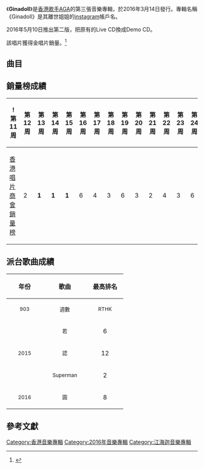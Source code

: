 {{Album infobox | <!-- See Wikipedia:WikiProject_Albums -->
| Name          = Ginadoll
| Type          = [[新曲+精選|新曲+精選]]
| Artist        = [[江海迦|AGA]]
| Cover         = AGA Ginadoll.jpg
| Released      = 2016年3月14日
| Recorded      = 2015年－2016年
| Genre         = 粵語
| Length        = 41:04
| Label         = [[環球唱片_(香港)|環球唱片]]
| Last album    = [[One_(江海迦單曲)|One]]<br>（2014年）
| This album    = '''Ginadoll'''<br>（2016年）
| Next album    = [[Luna_(專輯)|Luna]]<br>（2018年）
{{Extra album cover 2
| Upper caption = 其他封面
| Type          = 專輯
| Cover         = AGA_Ginadoll_第二版.jpg
| Lower caption = 第二版封面}}
}}

《'''Ginadoll'''》是[[香港|香港]][[歌手|歌手]][[江海迦|AGA]]的第三張音樂專輯，於2016年3月14日發行。專輯名稱《Ginadoll》是其離世姐姐的[[instagram|instagram]]帳戶名。

2016年5月10日推出第二版，把原有的Live CD換成Demo CD。

該唱片獲得金唱片銷量。<ref>{{Cite web |url=https://www.umg.com.hk/news/13698/detail/b5 |title=AGA 《GINADOLL》 喜樂發佈會 |accessdate=2016-06-01 |archive-date=2016-08-06 |archive-url=https://web.archive.org/web/20160806225426/https://www.umg.com.hk/news/13698/detail/b5 |dead-url=no }}</ref>

==曲目==
{{Tracklist
| collapsed = 
| headline = CD 1
| font_size = 
| total_length = 41:04

| all_music = [[江海迦|AGA]]
| all_producer = [[舒文_(音樂人)|舒文]]

| title1 = Superman
| lyrics1 = [[林若寧|林若寧]]
| arranger1 = [[鄒俊仁|Fergus Chow]]<br>[[江海迦|AGA]]
| longnote1 = 
| length1 = 4:07

| title2 = 一
| lyrics2 = 林若寧
| arranger2 = [[Johnny_Yim|Johnny Yim]]
| longnote2 = 
| length2 = 4:32

| title3 = 認
| lyrics3 = [[周耀輝|周耀輝]]<br>[[農尚青|農尚青]]
| arranger3 = Johnny Yim
| longnote3 = 
| length3 = 4:14

| title4 = 若
| lyrics4 = [[林夕|林夕]]
| arranger4 = [[褚鎮東|褚鎮東]]
| longnote4 = 
| length4 = 4:49

| title5 = 圓
| lyrics5 = 林若寧
| arranger5 = 褚鎮東
| longnote5 = 改編自歌者創作的英文歌曲《[[So_Called_Love_Songs|Wonderful U]]》
| length5 = 4:14

| title6 = 哈囉
| lyrics6 = 林夕
| arranger6 = 舒文<br>AGA
| longnote6 = 
| length6 = 3:45

| title7 = 問好
| lyrics7 = 林若寧
| arranger7 = Johnny Yim
| longnote7 = 
| length7 = 4:07

| title8 = One Day At A Time
| lyrics8 = [[林寶_(作詞家)|林寶]]
| arranger8 = Fergus Chow
| longnote8 = 
| length8 = 3:42

| title9 = 一釐米
| lyrics9 = 周耀輝
| arranger9 = [[夏裕介|夏裕介]]
| longnote9 = 
| length9 = 3:16

| title10 = 一加一
| lyrics10 = 林若寧
| arranger10 = [[Ted_Lo|Ted Lo]]
| note10 = Featuring [[Gin_Lee|Gin Lee]]
| longnote10 = 
| length10 = 4:13
}}
{{Track listing
| collapsed = 
| headline = CD 2（Netvigator x MOOV 夢想系校園遊 AGA）
| total_length = 21:57
| title1 = 一個靈魂的獨白
| title2 = 認
| title3 = 若
| title4 = 一
| title5 = Superman（P.S. 2nd Take）
}}

== 銷量榜成績 ==
{|class="wikitable"
!!!第11周!!第12周!!第13周!!第14周!!第15周!!第16周!!第17周!!第18周!!第19周!!第20周!!第21周!!第22周!!第23周!!第24周!!第25周!!備註
|-
|[[香港唱片商會銷量榜冠軍唱片列表|香港唱片商會銷量榜]]||2||'''1'''||'''1'''||'''1'''||6||4||3||6||3||2||4||3||6||6||10||共上榜15周
|}

== 派台歌曲成績 ==
{| class="wikitable"
!align="center" rowspan="2" | 年份
!align="center" rowspan="2" | 歌曲
!align="center" colspan="8" | 最高排名
|-
!width="80"|<small>903</small> !! width="100"|<small>週數</small> !! width="80"|<small>RTHK</small> !! width="100"|<small>週數</small> !! width="80"|<small>997</small> !! width="100"|<small>週數</small> !! width="80"|<small>TVB</small> !! width="100"|<small>週數</small>
|-
|align="center" rowspan="3"|<small>2015</small> ||align="center"| <small>若</small> ||align="center"| 6 ||align="center"| 5 ||align="center"| '''1''' ||align="center"| 6 ||align="center"| 2 ||align="center"| 8 ||align="center"| 4 ||align="center"| 3
|-
|align="center"| <small>認</small> ||align="center"| 12 ||align="center"| 5 ||align="center"| 3 ||align="center"| 5 ||align="center"| 3 ||align="center"| 4 ||align="center"| - ||align="center"| -
|-
|align="center"| <small>Superman</small> ||align="center"| 2 ||align="center"| 7 ||align="center"| 3 ||align="center"| 5 ||align="center"| 2 ||align="center"| 3 ||align="center"| - ||align="center"| -
|-
|align="center"|<small>2016</small> ||align="center"| <small>圓</small> ||align="center"| 8 ||align="center"| 5 ||align="center"| '''1''' ||align="center"| 9 ||align="center"| 2 ||align="center"| 5 ||align="center"| - ||align="center"| -
|}

== 參考文獻 ==
{{reflist}}

[[Category:香港音樂專輯|Category:香港音樂專輯]]
[[Category:2016年音樂專輯|Category:2016年音樂專輯]]
[[Category:江海迦音樂專輯|Category:江海迦音樂專輯]]